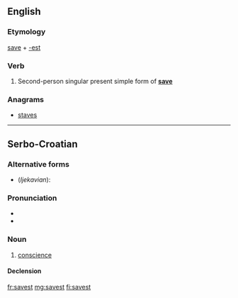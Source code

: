 ==English==

===Etymology===
[[save]] + [[-est]]

===Verb===
{{en-verb form}}

# {{archaic}} Second-person singular present simple form of '''[[save]]'''

===Anagrams===
* [[staves#English|staves]]

----

==Serbo-Croatian==

===Alternative forms===
* (''Ijekavian''): {{l|sh|savjest|sávjest}}

===Pronunciation===
* {{IPA|/sǎːʋest/|lang=sh}}
* {{hyphenation|sa|vest}}

===Noun===
{{sh-noun|g=f|head=sávest|r|савест|са́вест}}

# [[conscience]]

====Declension====
{{sh-decl-noun
|savest|savesti
|savesti|savesti
|savesti|savestima
|savest|savesti
|savesti|savesti
|savesti|savestima
|savešću / savesti|savestima
}}

[[fr:savest]]
[[mg:savest]]
[[fi:savest]]